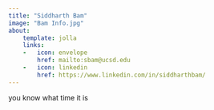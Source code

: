 ```yaml
---
title: "Siddharth Bam"
image: "Bam Info.jpg"
about: 
    template: jolla
    links:
    -   icon: envelope
        href: mailto:sbam@ucsd.edu
    -   icon: linkedin
        href: https://www.linkedin.com/in/siddharthbam/
---
```


you know what time it is
